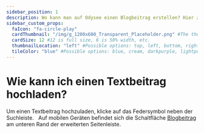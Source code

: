 ---
sidebar_position: 1
description: Wo kann man auf Odysee einen Blogbeitrag erstellen? Hier zeigen wir dir, wo du das Menü findest.
sidebar_custom_props:
  faIcon: "fa-circle-play"
  cardThumbnail: "/img/g_1200x600_Transparent_Placeholder.png" #The thumbnail on the category card.
  cardSize: 12 #12 is full size, 6 is 50% width, etc.
  thumbnailLocation: "left" #Possible options: top, left, bottom, right, none
  tileColor: "blue" #Possible options: blue, cream, darkpurple, lightpurple, mauve, orange, pink, none
---

# Wie kann ich einen Textbeitrag hochladen? 


<Tabs>
  <TabItem value="web" label="Web" default>
	Um einen Textbeitrag hochzuladen, klicke auf das Federsymbol <OdyseeButtonRound url="https://odysee.com/$/post"><OdyseeIcon type='Post'/></OdyseeButtonRound> neben der Suchleiste.
	<Image
      img="/img/de/locale_blog_link_desktop_dark.png"
      class="dark-image"
    />
    <Image
      img="/img/de/locale_blog_link_desktop_light.png"
      class="light-image"
    />
  </TabItem>
  <TabItem value="mobile" label="Mobile">
    Auf mobilen Geräten befindet sich die Schaltfläche <a href="https://odysee.com/$/post"><OdyseeIcon type='Post'/> Blogbeitrag</a> am unteren Rand der erweiterten Seitenleiste.
    <Image
      img="/img/de/locale_blog_link_mobile_dark.png"
      class="dark-image"
    />
    <Image
      img="/img/de/locale_blog_link_mobile_light.png"
      class="light-image"
    />
  </TabItem>
</Tabs>